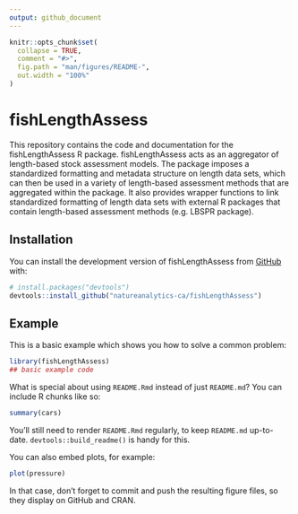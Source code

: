 ```yaml
---
output: github_document
---
```


<!-- README.md is generated from README.Rmd. Please edit that file -->

```r
knitr::opts_chunk$set(
  collapse = TRUE,
  comment = "#>",
  fig.path = "man/figures/README-",
  out.width = "100%"
)
```

# fishLengthAssess

<!-- badges: start -->
<!-- badges: end -->

This repository contains the code and documentation for the fishLengthAssess R package. fishLengthAssess acts as an aggregator of length-based stock assessment models. The package imposes a standardized formatting and metadata structure on length data sets, which can then be used in a variety of length-based assessment methods that are aggregated within the package. It also provides wrapper functions to link standardized formatting of length data sets with external R packages that contain length-based assessment methods (e.g. LBSPR package).

## Installation

You can install the development version of fishLengthAssess from [GitHub](https://github.com/) with:


```r
# install.packages("devtools")
devtools::install_github("natureanalytics-ca/fishLengthAssess")
```


## Example

This is a basic example which shows you how to solve a common problem:

```r
library(fishLengthAssess)
## basic example code
```

What is special about using `README.Rmd` instead of just `README.md`? You can include R chunks like so:

```r
summary(cars)
```

You'll still need to render `README.Rmd` regularly, to keep `README.md` up-to-date. `devtools::build_readme()` is handy for this.

You can also embed plots, for example:

```r
plot(pressure)
```

In that case, don't forget to commit and push the resulting figure files, so they display on GitHub and CRAN.
